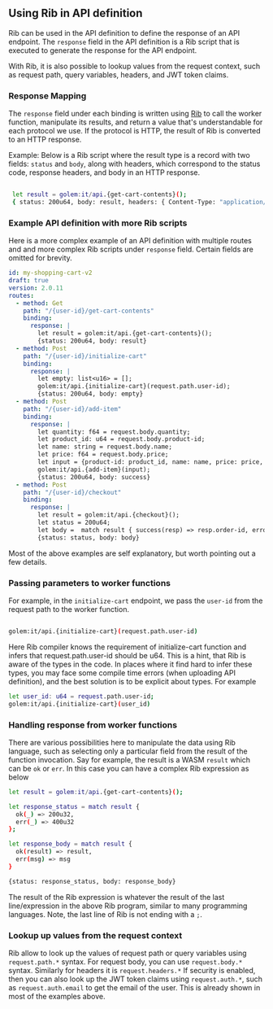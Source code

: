 ## Using Rib in API definition

Rib can be used in the API definition to define the response of an API endpoint.
The `response` field in the API definition is a Rib script that is executed to generate the response for the API endpoint.

With Rib, it is also possible to lookup values from the request context, such as request path, query variables, headers, and JWT token claims.

### Response Mapping

The `response` field under each binding is written using [Rib](/rib) to call the worker function, manipulate its results,
and return a value that's understandable for each protocol we use. If the protocol is HTTP,
the result of Rib is converted to an HTTP response.

Example: Below is a Rib script where the result type is a record with two fields: `status` and `body`,
along with headers, which correspond to the status code, response headers, and body in an HTTP response.

```bash filename="Terminal" copy

 let result = golem:it/api.{get-cart-contents}();
 { status: 200u64, body: result, headers: { Content-Type: "application/json" } }

```

### Example API definition with more Rib scripts

Here is a more complex example of an API definition with multiple routes and
and more complex Rib scripts under `response` field. Certain fields are omitted for brevity.

```yaml
id: my-shopping-cart-v2
draft: true
version: 2.0.11
routes:
  - method: Get
    path: "/{user-id}/get-cart-contents"
    binding:
      response: |
        let result = golem:it/api.{get-cart-contents}();
        {status: 200u64, body: result}
  - method: Post
    path: "/{user-id}/initialize-cart"
    binding:
      response: |
        let empty: list<u16> = [];
        golem:it/api.{initialize-cart}(request.path.user-id);
        {status: 200u64, body: empty}
  - method: Post
    path: "/{user-id}/add-item"
    binding:
      response: |
        let quantity: f64 = request.body.quantity;
        let product_id: u64 = request.body.product-id;
        let name: string = request.body.name;
        let price: f64 = request.body.price;
        let input = {product-id: product_id, name: name, price: price, quantity: quantity};
        golem:it/api.{add-item}(input);
        {status: 200u64, body: success}
  - method: Post
    path: "/{user-id}/checkout"
    binding:
      response: |
        let result = golem:it/api.{checkout}();
        let status = 200u64;
        let body =  match result { success(resp) => resp.order-id, error(msg) => msg };
        {status: status, body: body}
```

Most of the above examples are self explanatory, but worth pointing out a few details.

### Passing parameters to worker functions

For example, in the `initialize-cart` endpoint, we pass the `user-id` from the request path to the worker function.

```bash filename="Terminal" copy

golem:it/api.{initialize-cart}(request.path.user-id)

```

Here Rib compiler knows the requirement of initialize-cart function and infers that request.path.user-id should be u64.
This is a hint, that Rib is aware of the types in the code. In places where it find hard to infer these types, you may face
some compile time errors (when uploading API definition), and the best solution is to be explicit about types. For example

```bash filename="Terminal" copy
let user_id: u64 = request.path.user-id;
golem:it/api.{initialize-cart}(user_id)

```

### Handling response from worker functions

There are various possibilities here to manipulate the data using Rib
language, such as selecting only a particular field from the result of the function invocation. Say for example, the result is a WASM `result` which can be `ok` or `err`. In this case you
can have a complex Rib expression as below

```bash filename="Terminal" copy
let result = golem:it/api.{get-cart-contents}();

let response_status = match result {
  ok(_) => 200u32,
  err(_) => 400u32
};

let response_body = match result {
  ok(result) => result,
  err(msg) => msg
}

{status: response_status, body: response_body}

```

The result of the Rib expression is whatever the result of the last line/expression in the above Rib program, similar to many programming languages.
Note, the last line of Rib is not ending with a `;`.

### Lookup up values from the request context

Rib allow to look up the values of request path or query variables using `request.path.*` syntax.
For request body, you can use `request.body.*` syntax. Similarly for headers it is `request.headers.*`
If security is enabled, then you can also look up the JWT token claims using `request.auth.*`, such as
`request.auth.email` to get the email of the user. This is already shown in most of the examples above.
